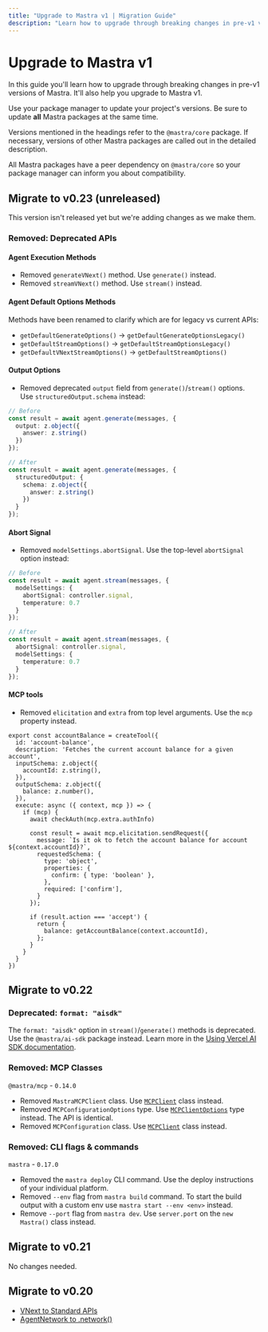 ```yaml
---
title: "Upgrade to Mastra v1 | Migration Guide"
description: "Learn how to upgrade through breaking changes in pre-v1 versions of Mastra."
---
```



# Upgrade to Mastra v1

In this guide you'll learn how to upgrade through breaking changes in pre-v1 versions of Mastra. It'll also help you upgrade to Mastra v1.

Use your package manager to update your project's versions. Be sure to update **all** Mastra packages at the same time.

<Callout type="info">

Versions mentioned in the headings refer to the `@mastra/core` package. If necessary, versions of other Mastra packages are called out in the detailed description.

All Mastra packages have a peer dependency on `@mastra/core` so your package manager can inform you about compatibility.

</Callout>

## Migrate to v0.23 (unreleased)

<Callout>

This version isn't released yet but we're adding changes as we make them.

</Callout>

### Removed: Deprecated APIs

#### Agent Execution Methods

- Removed `generateVNext()` method. Use `generate()` instead.
- Removed `streamVNext()` method. Use `stream()` instead.

#### Agent Default Options Methods

Methods have been renamed to clarify which are for legacy vs current APIs:

- `getDefaultGenerateOptions()` → `getDefaultGenerateOptionsLegacy()`
- `getDefaultStreamOptions()` → `getDefaultStreamOptionsLegacy()`
- `getDefaultVNextStreamOptions()` → `getDefaultStreamOptions()`

#### Output Options

- Removed deprecated `output` field from `generate()`/`stream()` options. Use `structuredOutput.schema` instead:

```typescript
// Before
const result = await agent.generate(messages, {
  output: z.object({
    answer: z.string()
  })
});

// After
const result = await agent.generate(messages, {
  structuredOutput: {
    schema: z.object({
      answer: z.string()
    })
  }
});
```

#### Abort Signal

- Removed `modelSettings.abortSignal`. Use the top-level `abortSignal` option instead:

```typescript
// Before
const result = await agent.stream(messages, {
  modelSettings: {
    abortSignal: controller.signal,
    temperature: 0.7
  }
});

// After
const result = await agent.stream(messages, {
  abortSignal: controller.signal,
  modelSettings: {
    temperature: 0.7
  }
});
```

#### MCP tools

- Removed `elicitation` and `extra` from top level arguments. Use the `mcp` property instead.

```
export const accountBalance = createTool({
  id: 'account-balance',
  description: 'Fetches the current account balance for a given account',
  inputSchema: z.object({
    accountId: z.string(),
  }),
  outputSchema: z.object({
    balance: z.number(),
  }),
  execute: async ({ context, mcp }) => {    
    if (mcp) {
      await checkAuth(mcp.extra.authInfo)
      
      const result = await mcp.elicitation.sendRequest({
        message: `Is it ok to fetch the account balance for account ${context.accountId}?`,
        requestedSchema: {
          type: 'object',
          properties: {
            confirm: { type: 'boolean' },
          },
          required: ['confirm'],
        }
      });

      if (result.action === 'accept') {
        return {
          balance: getAccountBalance(context.accountId),
        };
      }
    }
  }
})

```

## Migrate to v0.22

### Deprecated: `format: "aisdk"`

The `format: "aisdk"` option in `stream()`/`generate()` methods is deprecated. Use the `@mastra/ai-sdk` package instead. Learn more in the [Using Vercel AI SDK documentation](../../docs/frameworks/agentic-uis/ai-sdk.mdx).

### Removed: MCP Classes

`@mastra/mcp` - `0.14.0`

- Removed `MastraMCPClient` class. Use [`MCPClient`](../../reference/tools/mcp-client.mdx) class instead.
- Removed `MCPConfigurationOptions` type. Use [`MCPClientOptions`](../../reference/tools/mcp-client.mdx#mcpclientoptions) type instead. The API is identical.
- Removed `MCPConfiguration` class. Use [`MCPClient`](../../reference/tools/mcp-client.mdx) class instead.

### Removed: CLI flags & commands

`mastra` - `0.17.0`

- Removed the `mastra deploy` CLI command. Use the deploy instructions of your individual platform.
- Removed `--env` flag from `mastra build` command. To start the build output with a custom env use `mastra start --env <env>` instead.
- Remove `--port` flag from `mastra dev`. Use `server.port` on the `new Mastra()` class instead.

## Migrate to v0.21

No changes needed.

## Migrate to v0.20

- [VNext to Standard APIs](./vnext-to-standard-apis.mdx)
- [AgentNetwork to .network()](./agentnetwork.mdx)